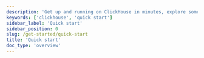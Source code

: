 ```yaml
---
description: 'Get up and running on ClickHouse in minutes, explore some sample data, and build your solution'
keywords: ['clickhouse', 'quick start']
sidebar_label: 'Quick start'
sidebar_position: 0
slug: /get-started/quick-start
title: 'Quick start'
doc_type: 'overview'
---
```



<div style={{
    display: 'inline-flex',
    flexDirection: 'column',
    width: '100%',
    maxWidth: 'calc(700px + 1rem)'
}}>
    <div style={{
        display: 'flex',
        flexDirection: 'row',
        flexWrap: 'wrap',
        gap: '1rem',
        marginBottom: '1rem',
        width: '100%',
        '@media (max-width: 996px)': {
            flexDirection: 'column'
        }
    }}>
        <div style={{
            flex: '1 1 300px',
            minWidth: '0',
            maxWidth: '100%',
            '@media (max-width: 996px)': {
                width: '100%',
                maxWidth: 'none',
                flex: '1 1 auto'
            }
        }}>
            <Link to="/getting-started/quick-start/cloud" style={{textDecoration: 'none', width: '100%'}}>
            <CardSecondary
                badgeState="success"
                badgeText="recommended"
                description="Get started with ClickHouse Cloud in minutes.
          We'll walk you through creating a ClickHouse service,
          connecting to ClickHouse and adding data to your service via
          CDC, SQL console, local client or file upload.
          "
                icon="cloud"
                infoText="Get started"
                infoUrl="clickhouse.com/docs/getting-started/quick-start/cloud"
                title="Cloud quick start"
                style={{width: '100%', height: '100%'}}
            />
            </Link>
        </div>
        <div style={{
            flex: '1 1 300px',
            minWidth: '0',
            maxWidth: '100%',
            '@media (max-width: 996px)': {
                width: '100%',
                maxWidth: 'none',
                flex: '1 1 auto'
            }
        }}>
            <Link to="/getting-started/quick-start/oss" style={{textDecoration: 'none', width: '100%'}}>
            <CardSecondary
                badgeState="success"
                description="Get started with OSS ClickHouse in minutes. You'll
          learn how to install ClickHouse server and client locally, create a
          table and insert some example data into it, and explore the many ways
          you can get your own data into ClickHouse.
          "
                icon="server"
                infoText="Get started"
                infoUrl="clickhouse.com/docs/getting-started/quick-start/oss"
                title="OSS quick start"
                style={{width: '100%', height: '100%'}}
            />
            </Link>
        </div>
    </div>
    <div style={{
        width: '100%',
        '@media (max-width: 996px)': {
            maxWidth: '100%',
            margin: '0'
        }
    }}>
        <Link to="/cloud/overview" style={{textDecoration: 'none', width: '100%'}}>
          <CardPromotion
              icon="question"
              label="Not sure which to choose? Click here to learn about the differences between Cloud and OSS ClickHouse"
              style={{
                  display: 'flex',
                  flex: '1',
                  width: '100%',
                  minHeight: 'auto',
                  alignItems: 'flex-start',
                  padding: '1rem',
                  boxSizing: 'border-box',
                  cursor: 'pointer'
              }}
          />
        </Link>
    </div>
</div>
